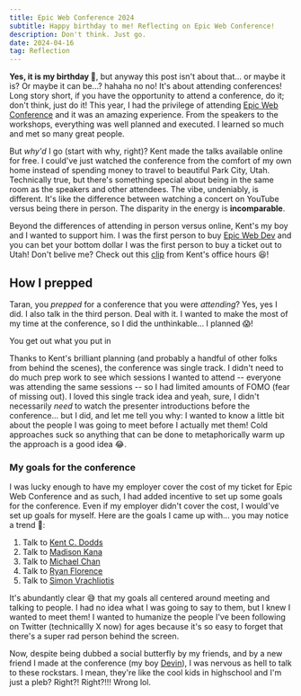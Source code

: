 ```yaml
---
title: Epic Web Conference 2024
subtitle: Happy birthday to me! Reflecting on Epic Web Conference!
description: Don't think. Just go.
date: 2024-04-16
tag: Reflection
---
```



<InlineImage
	containerClassName="mx-0 lg:mx-0"
	imgDivClassName="aspect-w-12 aspect-h-7"
	src="https://res.cloudinary.com/dinypqsgl/image/upload/v1713221071/blog/14-epic-conf/epic-web-conf_zj26uo.webp"
	alt="An image of a rocketship taking off!"
/>

**Yes, it is my birthday 🎈**, but anyway this post isn't about that... or maybe
it is? Or maybe it can be...? hahaha no no! It's about attending conferences!
Long story short, if you have the opportunity to attend a conference, do it;
don't think, just do it! This year, I had the privilege of attending
[Epic Web Conference](https://www.epicweb.dev/conf) and it was an amazing
experience. From the speakers to the workshops, everything was well planned and
executed. I learned so much and met so many great people.

But _why'd_ I go (start with why, right)? Kent made the talks available online
for free. I could've just watched the conference from the comfort of my own home
instead of spending money to travel to beautiful Park City, Utah. Technically
true, but there's something special about being in the same room as the speakers
and other attendees. The vibe, undeniably, is different. It's like the
difference between watching a concert on YouTube versus being there in person.
The disparity in the energy is **incomparable**.

Beyond the differences of attending in person versus online, Kent's my boy and I
wanted to support him. I was the first person to
buy&nbsp;[Epic Web Dev](https://www.epicweb.dev/buy) and you can bet your bottom
dollar I was the first person to buy a ticket out to Utah! Don't belive me?
Check out this&nbsp;[clip](https://youtu.be/URKySjEq5rk?t=462) from Kent's
office hours 😆!

## How I prepped

Taran, you _prepped_ for a conference that you were _attending_? Yes, yes I did.
I also talk in the third person. Deal with it. I wanted to make the most of my
time at the conference, so I did the unthinkable... I planned 😱!

<ShortQuote>You get out what you put in</ShortQuote>

Thanks to Kent's brilliant planning (and probably a handful of other folks from
behind the scenes), the conference was single track. I didn't need to do much
prep work to see which sessions I wanted to attend -- everyone was attending the
same sessions -- so I had limited amounts of FOMO (fear of missing out). I loved
this single track idea and yeah, sure, I didn't necessarily _need_ to watch the
presenter introductions before the conference... but I did, and let me tell you
why: I wanted to know a little bit about the people I was going to meet before I
actually met them! Cold approaches suck so anything that can be done to
metaphorically warm up the approach is a good idea 😂.

### My goals for the conference

I was lucky enough to have my employer cover the cost of my ticket for Epic Web
Conference and as such, I had added incentive to set up some goals for the
conference. Even if my employer didn't cover the cost, I would've set up goals
for myself. Here are the goals I came up with... you may notice a trend 🙈:

1. Talk to [Kent C. Dodds](https://twitter.com/kentcdodds)
2. Talk to [Madison Kana](https://twitter.com/Madisonkanna)
3. Talk to [Michael Chan](https://twitter.com/chantastic)
4. Talk to [Ryan Florence](https://twitter.com/ryanflorence)
5. Talk to [Simon Vrachliotis](https://twitter.com/simonswiss)

It's abundantly clear 😅 that my goals all centered around meeting and talking
to people. I had no idea what I was going to say to them, but I knew I wanted to
meet them! I wanted to humanize the people I've been following on Twitter
(technicallly X now) for ages because it's so easy to forget that there's a
super rad person behind the screen.

Now, despite being dubbed a social butterfly by my friends, and by a new friend
I made at the conference (my boy&nbsp;[Devin](https://twitter.com/deriegle)), I
was nervous as hell to talk to these rockstars. I mean, they're like the cool
kids in highschool and I'm just a pleb? Right?! Right?!!! Wrong lol.

<div className="relative w-full pb-[56%] md:w-[64%] md:pb-[36%]">
	<iframe
		data-src="https://giphy.com/embed/xT9KVuimKtly3zoJ0Y"
		width="100%"
		height="100%"
		frameBorder="0"
		style={{ position: 'absolute' }}
		className="lazy giphy-embed"
		allowFullScreen
	></iframe>
</div>
[ via GIPHY
](https://giphy.com/gifs/filmeditor-mean-girls-movie-xT9KVuimKtly3zoJ0Y)

That gif (and that's with a hard g) is a pretty accurate representation of how I
felt. However, framing meeting people at a conference in this way is a terrible
idea; _frame better, do better_! Thank God for Kent and his "you can sit with
us" attitude/t-shirt/sign. Seeing that sign reminded me that these people are
actually really sweet and approachable. They're not the cool kids in highschool,
they're the cool friends on Twitter that you've never met in person. Those
people and everyone else as the conference were
so&nbsp;[fetch](https://youtu.be/jjt9Qx9MBPk?t=22) 😏!

Also, and this is more of a me thing, something that helped me deal with my
nerves with being in a new place with new people (in the States where the Second
Amendment is a thing), was training some Brazilian Jiu Jitsu. I'm not saying
that I was going to use my BJJ skills on anyone at the conference, but getting
my sweat on with a BJJ class let me get a feel for the people of Park City. I
know this is a cliche, but
[I believe you really get to know someone after having fought them](https://youtu.be/lPRZE5gJ_Vs?t=109).
I got to _kinda_ know Park City after having a few sparring bouts with my boys
from BJJ Revolution Utah.

## My experience

The conference was amazing. I met so many cool people and learned so much.
That's it. That's the post. Make sure you come in 2025 😆.

### Everyone is a person

I met some of my heroes and "celebrities" in the web development space: Kent C.
Dodds, Una Kravets, Ryan Florence, Michael Chan, Theo. This was hella
intimidating at first. They were "somebodies" and I was a "nobody" -- or at
least that's what my anxiety had me thinking. But dude, and hear me out here...
intimidation is _so_ unnecessary when meeting people in or outside of industry!
Despite being "celebrities", they were all so easy to talk to. Hell, Kent upon
seeing me, gave me a big hug; it was so awesome 🙏🏽🤗!

And you might be thinking, "Taran, of course they're people... everyone is just
a person". But it's easy to forget that when the person you're speaking with is
influential in your field and whose opinion carries weight in the community.
But, again, they're just people. They're just like you and me. The things we
talked about ranged from thoughts on Design Systems and Storybook's place in the
ecosystem, red flags in dating profiles (you're not 5'11" Madison), my awesome
beard, and how amazing&nbsp;[inngest](https://www.inngest.com/) is as a solution
for dealing with async jobs and events (Jessy was a major hype man for this...
but I don't have his twitter handle 😕).

<BlockQuote author="Scott Fitzgerald, The Great Gatsby">
	And \[that's why\] I like large parties. They’re so intimate. At small parties
	there isn’t any privacy.
</BlockQuote>

Not only was it dope meeting my heroes, but it was awesome meeting new friends,
friends that weren't "famous"! I can't list everyone but if you're not listed
here, I think you're famous 😅! Some awesome folks I met and had great chats
with: Devin, Devon, Harmony, Stephanie, Jessy, Brad, and Brendan. Of those
folks, I am especially thankful for being able to build up a great rapport with
Devin. Over coffee, we got into the thick of things! Beyond just tech and our
place in the industry, we discussed things like raising a family, values and
morals, and the nature of the human condition; it was one of my favorite
conversations during my stay in Utah 😄.

### Workshops

If your budget allows for it, I defnitely suggest that you go and check them
out! Thankfully, the one I attended was free so there was no excuse to not
attend. I learned about&nbsp;[Sanity.io](https://www.sanity.io/) and its
combination with Hydrogen for setting up a storefront with Shopify. Don't expect
to pick up everything there is to learn about the technologies during a
workshop, but you'll get some **exposure** to something you can dig into later!

I never realized how _easy_ it was to get going with Shopify and creating my own
e-commerce store prior to this workshop. I'm not saying I'm going to quit my job
and start selling beard oil online (my
friend&nbsp;[Manjot](https://github.com/mannyv123) once thought we could do that
for a living 😂), but I'm one step closer to being _able_ to do that after that
workshop with&nbsp;[Simeon](https://twitter.com/simeonGriggs) and
[Knut](https://twitter.com/kmelve) 👀.

BTW, if you want to learn more about Sanity and Hydrogen, check out this
[learning article](https://www.sanity.io/learn/module/sanity-and-shopify-with-hydrogen/hydrogen-prerequisites)
created by my friends from Sanity; it may or may not be the same content we went
over during the workshop day 🧐.

### The Talks

**There was not a bad talk among the bunch**. The emcees were _damn_
great.&nbsp;[Madison](https://twitter.com/Madisonkanna)
and&nbsp;[Marc](https://twitter.com/marktechson) really set the tone and overall
vibe for the whole event. The playful banter between Marc and Madison was not
only hilarious, but it also helped to establish a totally friendly and welcoming
atmosphere. I messed up though and didn't get a picture with them 😢.

Kent's keynote set the spirit for the conference: He gave us examples of why the
web is great. The web is permissionless (I can deploy stuff anywhere and I don't
need to get "approval" from some governing body), the web doesn't break
(websites from 20 years ago still work 🤯!), and most importantly, the web is
you (us); a melting pot of ideas. It doesn't matter what you're using... there's
a place for you! Whether you're a PHP lambo dev or a plebian React dev, the web
has a place for you ❤️.

But okay, let's get into what I learned from the talks (otherwise my employer
isn't going to pay for me to go next year 😭). I'm not going to go into detail
about each talk, but I'll give you a high level overview of what I learned from
a few of them!

#### CSS and HTML

Una Kravets' talk on CSS and HTML was super informative. I learned so much about
the future (and present day) of CSS and HTML and how great the web platform has
gotten. One day in the near future, we'll be able to ship native select elements
that we can easily style (no more having to create div soup to get a nice
looking UI for selects)! Another thing from this talk which was dope was
[scroll driven animations](https://scroll-driven-animations.style/) I'm already
using it on my site for the progress bar in my blog posts! Moving away from JS
driven scroll events to CSS will help unblock the JS thread and improve the
performance of our sites! Native `popover's` have also kinda
[come our way...](https://developer.mozilla.org/en-US/docs/Web/HTML/Global_attributes/popover)
so dope; my brain melted.

```html:title=popover-example.html
<button
  popovertarget="my-popover"
  class="w-fit rounded-sm bg-black px-4 py-2 font-bold text-white outline-dashed transition-all hover:bg-white hover:text-black hover:outline-1"
>
  Click me
</button>

<div
  popover
  class="h-1/2 w-1/2 items-center justify-center"
  id="my-popover"
>
  <div class="flex h-[90%] items-center justify-center">
    What's up friends!
  </div>
</div>

```

<Popover />

#### Accessibility and Web Dev

Another thing that I really enjoyed was
[Sandrina Pereira](https://twitter.com/a_sandrina_p)'s talk on Accessibility! My
big take away from her talk was:
`Every click is an interaction but not every interaction will be a click`.

When it comes to developing for the web, we need to make sure that we're
considering all users; not just the ones who can see or use a mouse. If game
devs can make something like `The Last of Us`
[accessible to blind players](https://www.gameaccessibilitynexus.com/blog/2024/01/16/the-last-of-us-part-ii-remastered-low-vision-review/#:~:text=Final%20Thoughts,adding%20what%20was%20left%20out.),
we can sure as Hell make our websites accessible for everyone 💪🏽 (or we can at
least try).

And if you're thinking "I already know how to make accessbile websites". Shut up
dude. Even Tanner Linsley, the creator of Tanstack \{Query,Router,Table\},
learned something new from Sandrina's talk! Namely, that the `aria-current`
attribute can be used to announce the current page in a
[navigation menu](https://github.com/TanStack/router/commit/430e8f1ff3501b856e1ea88053d30abb5e441fc0)

#### Local Development

[Alex](https://twitter.com/ralex1993) gave a talk on local development and how
we can almost sorta kinda but not really have a web app with data colocated with
the UI. Honestly, go check out this [website](https://localfirstweb.dev/) for
more information on this. I, unashamedly, need to rewatch his talk.{' '}

However, I did pick up some wisdom from this man, whilst waiting for our Ubers
in the hotel lobby. That is, "there are three elements to a talk; it can inform,
it can educate, and it can entertain; in \[Alex's\] experience, the most
entertaining talks are the most important". I'm gonna have to agree with him
here because some of the most talked about talks (try saying that 5 times fast)
were Ryan Florence's talk on `let vs const`
and&nbsp;[Jacob's](https://twitter.com/jacobmparis) talk on High Performance
CRUD apps. I seriously recommend that you go check them out (as well as the
other talks from the conf), once the recordings are avaialble.

### The Afterparty

Don't skip the mother trucking after party! It's so much fun and it'll help
solidify some of the relationships you helped create earlier on in the day. It's
super low pressure, everyone's just happy to be there, and if you're lucky,
there's fun games and karaoke!

I regret leaving as early as I did from the after party. Yes I was tired. Yes,
my social battery was running on empty. Yes, I missed home... but also, when is
the next time I'm gonna be in the same room as those wonderful folks again?
Probably not until next year... 😢.

<blockquote>
	https://twitter.com/kentcdodds/status/1778627096975425561
</blockquote>

## Closing Thoughts

My time in web dev is up in the air. AI might take over, I might switch out of
the industry, I might open up a hot dog stand? Who knows! However, I won't
forget the fun times I had at Epic Web Conf. I truly hope I get to go back next
year.

<InlineImage
	lazyLoadImage
	src="https://res.cloudinary.com/dinypqsgl/image/upload/v1713224430/blog/14-epic-conf/epic-conf-discord_yvygki.png"
	containerClassName="mx-0 lg:mx-0"
	imgDivClassName="aspect-w-12 aspect-h-7"
	alt="Discord screenshot of people saying they miss the conference"
/>
